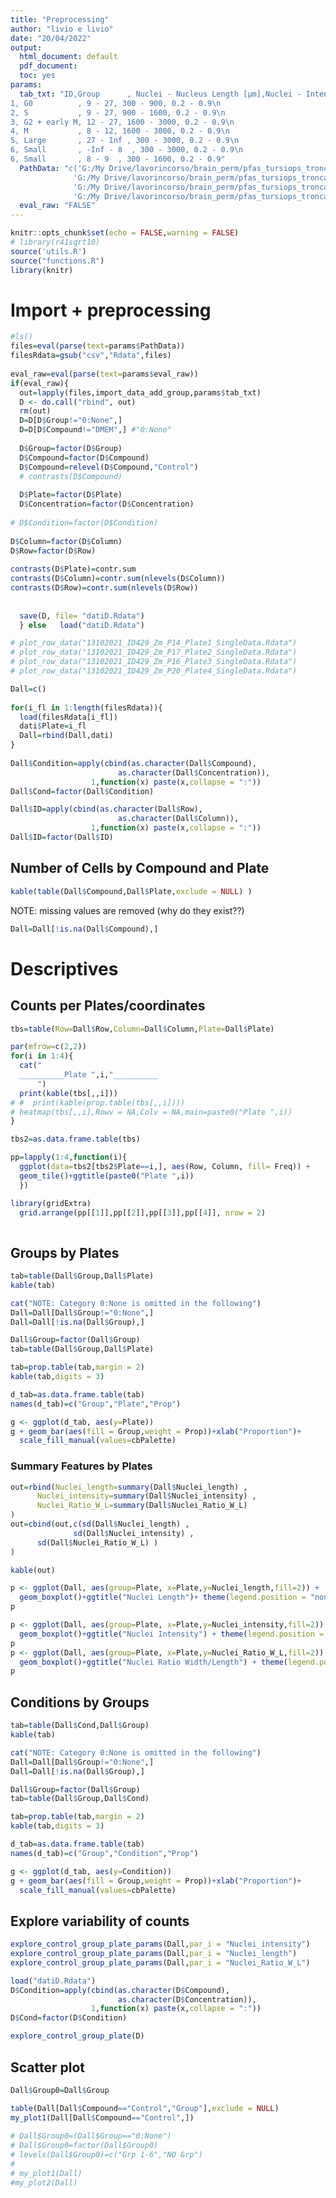 ```yaml
--- 
title: "Preprocessing" 
author: "livio e livio" 
date: "20/04/2022" 
output: 
  html_document: default 
  pdf_document:  
  toc: yes 
params: 
  tab_txt: "ID,Group      , Nuclei - Nucleus Length [µm],Nuclei - Intensity Nucleus HOECHST 33342 Mean,Nuclei - Nucleus Ratio Width to Length \n
1, G0          , 9 - 27, 300 - 900, 0.2 - 0.9\n
2, S           , 9 - 27, 900 - 1600, 0.2 - 0.9\n
3, G2 + early M, 12 - 27, 1600 - 3000, 0.2 - 0.9\n
4, M           , 8 - 12, 1600 - 3000, 0.2 - 0.9\n
5, Large       , 27 - Inf , 300 - 3000, 0.2 - 0.9\n
6, Small       , -Inf - 8  , 300 - 3000, 0.2 - 0.9\n
6, Small       , 8 - 9  , 300 - 1600, 0.2 - 0.9"
  PathData: "c('G:/My Drive/lavorincorso/brain_perm/pfas_tursiops_troncatus/data/Plate 1_19112021_ID457_Tm_P20_SingleData.csv',
              'G:/My Drive/lavorincorso/brain_perm/pfas_tursiops_troncatus/data/Plate 2_19112021_ID457_Tm_P21_SingleData.csv',
              'G:/My Drive/lavorincorso/brain_perm/pfas_tursiops_troncatus/data/Plate 3_19112021_ID457_Tm_P22_SingleData.csv',
              'G:/My Drive/lavorincorso/brain_perm/pfas_tursiops_troncatus/data/Plate 4_19112021_ID457_Tm_P24_SingleData.csv')" 
  eval_raw: "FALSE" 
--- 
```

 
```r
knitr::opts_chunk$set(echo = FALSE,warning = FALSE) 
# library(r41sqrt10) 
source('utils.R') 
source("functions.R") 
library(knitr)
``` 
 
# Import + preprocessing 
 
 
```r
#ls() 
files=eval(parse(text=params$PathData)) 
filesRdata=gsub("csv","Rdata",files) 
 
eval_raw=eval(parse(text=params$eval_raw)) 
if(eval_raw){ 
  out=lapply(files,import_data_add_group,params$tab_txt) 
  D <- do.call("rbind", out) 
  rm(out) 
  D=D[D$Group!="0:None",]  
  D=D[D$Compound!="DMEM",] #"0:None" 
   
  D$Group=factor(D$Group) 
  D$Compound=factor(D$Compound) 
  D$Compound=relevel(D$Compound,"Control") 
  # contrasts(D$Compound) 
   
  D$Plate=factor(D$Plate) 
  D$Concentration=factor(D$Concentration) 
   
# D$Condition=factor(D$Condition) 
   
D$Column=factor(D$Column) 
D$Row=factor(D$Row) 
 
contrasts(D$Plate)=contr.sum 
contrasts(D$Column)=contr.sum(nlevels(D$Column)) 
contrasts(D$Row)=contr.sum(nlevels(D$Row)) 
 
 
  save(D, file= "datiD.Rdata") 
  } else   load("datiD.Rdata") 
``` 
```r
 
# plot_row_data("13102021_ID429_Zm_P14_Plate1_SingleData.Rdata") 
# plot_row_data("13102021_ID429_Zm_P17_Plate2_SingleData.Rdata") 
# plot_row_data("13102021_ID429_Zm_P16_Plate3_SingleData.Rdata") 
# plot_row_data("13102021_ID429_Zm_P20_Plate4_SingleData.Rdata") 
``` 
 
```r
Dall=c() 
 
for(i_fl in 1:length(filesRdata)){ 
  load(filesRdata[i_fl]) 
  dati$Plate=i_fl 
  Dall=rbind(Dall,dati) 
} 
 
Dall$Condition=apply(cbind(as.character(Dall$Compound), 
                        as.character(Dall$Concentration)), 
                  1,function(x) paste(x,collapse = ":")) 
Dall$Cond=factor(Dall$Condition)

Dall$ID=apply(cbind(as.character(Dall$Row), 
                        as.character(Dall$Column)), 
                  1,function(x) paste(x,collapse = ":")) 
Dall$ID=factor(Dall$ID)

``` 

## Number of Cells by Compound and Plate

```r
kable(table(Dall$Compound,Dall$Plate,exclude = NULL) )

```

NOTE: missing values are removed (why do they exist??)

```r
Dall=Dall[!is.na(Dall$Compound),]
```



# Descriptives


## Counts per Plates/coordinates

```r
tbs=table(Row=Dall$Row,Column=Dall$Column,Plate=Dall$Plate)

par(mfrow=c(2,2))
for(i in 1:4){
  cat("
  __________Plate ",i,"__________
      ") 
  print(kable(tbs[,,i]))
# #  print(kable(prop.table(tbs[,,i])))
# heatmap(tbs[,,i],Rowv = NA,Colv = NA,main=paste0("Plate ",i))  
}

tbs2=as.data.frame.table(tbs)

pp=lapply(1:4,function(i){
  ggplot(data=tbs2[tbs2$Plate==i,], aes(Row, Column, fill= Freq)) + 
  geom_tile()+ggtitle(paste0("Plate ",i))
  })

library(gridExtra) 
  grid.arrange(pp[[1]],pp[[2]],pp[[3]],pp[[4]], nrow = 2) 
  

```




## Groups by Plates

```r
tab=table(Dall$Group,Dall$Plate)
kable(tab) 

cat("NOTE: Category 0:None is omitted in the following")
Dall=Dall[Dall$Group!="0:None",]
Dall=Dall[!is.na(Dall$Group),]

Dall$Group=factor(Dall$Group)
tab=table(Dall$Group,Dall$Plate)

tab=prop.table(tab,margin = 2)
kable(tab,digits = 3) 

d_tab=as.data.frame.table(tab)
names(d_tab)=c("Group","Plate","Prop")

g <- ggplot(d_tab, aes(y=Plate))
g + geom_bar(aes(fill = Group,weight = Prop))+xlab("Proportion")+
  scale_fill_manual(values=cbPalette)

```

### Summary Features by Plates

```r

out=rbind(Nuclei_length=summary(Dall$Nuclei_length) ,
      Nuclei_intensity=summary(Dall$Nuclei_intensity) ,
      Nuclei_Ratio_W_L=summary(Dall$Nuclei_Ratio_W_L) 
)
out=cbind(out,c(sd(Dall$Nuclei_length) ,
              sd(Dall$Nuclei_intensity) ,
      sd(Dall$Nuclei_Ratio_W_L) )
)

kable(out)

p <- ggplot(Dall, aes(group=Plate, x=Plate,y=Nuclei_length,fill=2)) + 
  geom_boxplot()+ggtitle("Nuclei Length")+ theme(legend.position = "none")
p

p <- ggplot(Dall, aes(group=Plate, x=Plate,y=Nuclei_intensity,fill=2)) + 
  geom_boxplot()+ggtitle("Nuclei Intensity") + theme(legend.position = "none")
p
p <- ggplot(Dall, aes(group=Plate, x=Plate,y=Nuclei_Ratio_W_L,fill=2)) + 
  geom_boxplot()+ggtitle("Nuclei Ratio Width/Length") + theme(legend.position = "none")
p

```


## Conditions by Groups

```r

tab=table(Dall$Cond,Dall$Group)
kable(tab) 

cat("NOTE: Category 0:None is omitted in the following")
Dall=Dall[Dall$Group!="0:None",]
Dall=Dall[!is.na(Dall$Group),]

Dall$Group=factor(Dall$Group)
tab=table(Dall$Group,Dall$Cond)

tab=prop.table(tab,margin = 2)
kable(tab,digits = 3) 

d_tab=as.data.frame.table(tab)
names(d_tab)=c("Group","Condition","Prop")

g <- ggplot(d_tab, aes(y=Condition))
g + geom_bar(aes(fill = Group,weight = Prop))+xlab("Proportion")+
  scale_fill_manual(values=cbPalette)

```

## Explore variability of counts

```r
explore_control_group_plate_params(Dall,par_i = "Nuclei_intensity")
explore_control_group_plate_params(Dall,par_i = "Nuclei_length")
explore_control_group_plate_params(Dall,par_i = "Nuclei_Ratio_W_L")

```

```r
load("datiD.Rdata")
D$Condition=apply(cbind(as.character(D$Compound), 
                        as.character(D$Concentration)), 
                  1,function(x) paste(x,collapse = ":")) 
D$Cond=factor(D$Condition)

explore_control_group_plate(D)

```



## Scatter plot

```r


Dall$Group0=Dall$Group 

table(Dall[Dall$Compound=="Control","Group"],exclude = NULL) 
my_plot1(Dall[Dall$Compound=="Control",]) 
 
# Dall$Group0=(Dall$Group=="0:None") 
# Dall$Group0=factor(Dall$Group0) 
# levels(Dall$Group0)=c("Grp 1-6","NO Grp") 
#  
# my_plot1(Dall) 
#my_plot2(Dall) 
 
``` 
 
